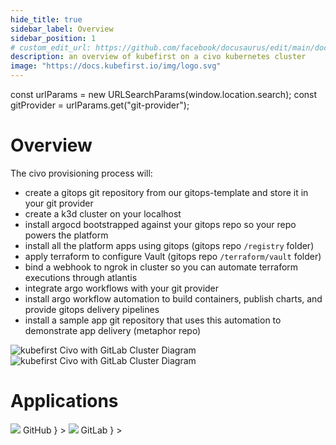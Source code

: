 ```yaml
---
hide_title: true
sidebar_label: Overview
sidebar_position: 1
# custom_edit_url: https://github.com/facebook/docusaurus/edit/main/docs/api-doc-markdown.md
description: an overview of kubefirst on a civo kubernetes cluster
image: "https://docs.kubefirst.io/img/logo.svg"
---
```

const urlParams = new URLSearchParams(window.location.search);
const gitProvider = urlParams.get("git-provider");  


# Overview

The civo provisioning process will:
- create a gitops git repository from our gitops-template and store it in your git provider
- create a k3d cluster on your localhost
- install argocd bootstrapped against your gitops repo so your repo powers the platform
- install all the platform apps using gitops (gitops repo `/registry` folder)
- apply terraform to configure Vault (gitops repo `/terraform/vault` folder)
- bind a webhook to ngrok in cluster so you can automate terraform executions through atlantis
- integrate argo workflows with your git provider
- install argo workflow automation to build containers, publish charts, and provide gitops delivery pipelines
- install a sample app git repository that uses this automation to demonstrate app delivery (metaphor repo)

![kubefirst Civo with GitLab Cluster Diagram](../img/civo/gitlab/installation-diagram-light.png#light-mode)![kubefirst Civo with GitLab Cluster Diagram](../img/civo/gitlab/installation-diagram-dark.png#dark-mode)

# Applications

<Tabs groupId="git_provider" defaultValue="github" queryString>
    <TabItem 
      attributes={{className: styles.github}}
      value="github" 
      label={
        <div className="git-tab">
          <img src="https://assets.kubefirst.com/console/github.svg" />
          <span>GitHub</span>
        </div>
      }
    >
      <GitHubOverview />
    </TabItem>
    <TabItem 
      value="gitlab"
      attributes={{className: styles.gitlab}}
      label={
        <div className="git-tab">
          <img src="https://assets.kubefirst.com/console/gitlab.svg" />
          <span>GitLab</span>
        </div>
      }
    >
      <GitLabOverview />
    </TabItem>
</Tabs>

